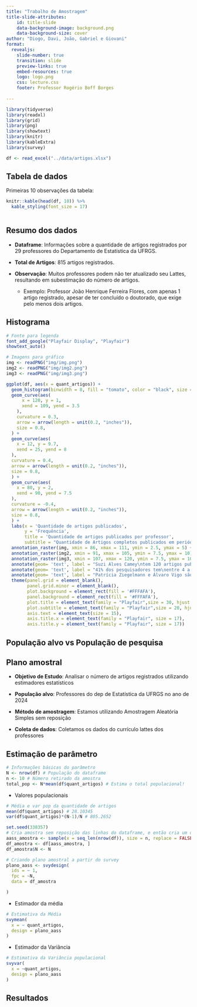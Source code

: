 ```yaml
---
title: "Trabalho de Amostragem"
title-slide-attributes:
    id: title-slide
    data-background-image: background.png
    data-background-size: cover
author: "Diogo, Davi, João, Gabriel e Giovani"
format:
  revealjs: 
    slide-number: true
    transition: slide
    preview-links: true
    embed-resources: true
    logo: logo.png
    css: lecture.css
    footer: Professor Rogério Boff Borges
    
---
```

```r
library(tidyverse)
library(readxl)
library(grid)
library(png)
library(showtext)
library(knitr)
library(kableExtra)
library(survey)
```

```r
df <- read_excel("../data/artigos.xlsx")
```

## Tabela de dados {background-color="#FFFAFA"}

Primeiras 10 observações da tabela:

```r

knitr::kable(head(df, 10)) %>%
  kable_styling(font_size = 17)
   
```

## Resumo dos dados
- **Dataframe**: Informações sobre a quantidade de artigos registrados por 29 professores do Departamento de Estatística da UFRGS.

- **Total de Artigos**: 815 artigos registrados.

- **Observação**: Muitos professores podem não ter atualizado seu Lattes, resultando em subestimação do número de artigos.
  - Exemplo: Professor João Henrique Ferreira Flores, com apenas 1 artigo registrado, apesar de ter concluído o doutorado, que exige pelo menos dois artigos.

## Histograma {background-color="#FFFAFA"}

```r
# Fonte para legenda
font_add_google("Playfair Display", "Playfair")
showtext_auto()

# Imagens para gráfico
img <- readPNG("img/img.png")
img2 <- readPNG("img/img2.png")
img3 <- readPNG("img/img3.png")

ggplot(df, aes(x = quant_artigos)) +
  geom_histogram(binwidth = 8, fill = "tomato", color = "black", size = 0.8) +
  geom_curve(aes(
      x = 120, y = 1, 
      xend = 109, yend = 3.5
    ),
    curvature = 0.3, 
    arrow = arrow(length = unit(0.2, "inches")),
    size = 0.8, 
  ) +
  geom_curve(aes(
    x = 12, y = 9.7, 
    xend = 25, yend = 8
  ),
  curvature = 0.4, 
  arrow = arrow(length = unit(0.2, "inches")),
  size = 0.8, 
  ) +
  geom_curve(aes(
    x = 80, y = 2, 
    xend = 90, yend = 7.5
  ),
  curvature = -0.4, 
  arrow = arrow(length = unit(0.2, "inches")),
  size = 0.8, 
  ) +
  labs(x = 'Quantidade de artigos publicados',
       y = 'Frequência',
       title = 'Quantidade de artigos publicados por professor',
       subtitle = "Quantidade de Artigos completos publicados em periódicos por\nprofessores do departamento de estatística da UFRGS") + 
  annotation_raster(img, xmin = 86, xmax = 111, ymin = 2.5, ymax = 5) +
  annotation_raster(img2, xmin = 91, xmax = 105, ymin = 7.5, ymax = 10) +
  annotation_raster(img3, xmin = 107, xmax = 120, ymin = 7.5, ymax = 10) +
  annotate(geom= 'text', label = "Suzi Alves Camey\ntem 120 artigos publicados", x = 98.2, y = 5.5, family = "Playfair", size = 6, lineheight = 0.5) +
  annotate(geom= 'text', label = "41% dos pesquisadores tem\nentre 4 a 12 artigos publicados", x = 37, y = 8, family = "Playfair", size = 6, lineheight = 0.5) +
  annotate(geom= 'text', label = "Patrícia Ziegelmann e Álvaro Vigo são o 2.º e o 3.º\ncom maior quantidade de publicações", x = 105, y = 10.5, family = "Playfair", size = 6, lineheight = 0.5) +
  theme(panel.grid = element_blank(),
        panel.grid.minor = element_blank(),
        plot.background = element_rect(fill = '#FFFAFA'),
        panel.background = element_rect(fill = '#FFFAFA'),
        plot.title = element_text(family = "Playfair",size = 30, hjust = 0.5),
        plot.subtitle = element_text(family = "Playfair",size = 20, hjust = 0.5,lineheight = 0.5),
        axis.text = element_text(size = 15),
        axis.title.x = element_text(family = "Playfair", size = 17),
        axis.title.y = element_text(family = "Playfair", size = 17))

```

## População alvo vs População de pesquisa {background-color="#FFFAFA"}

## Plano amostral {background-color="#FFFAFA"}

- **Objetivo de Estudo**: Analisar o número de artigos registrados utilizando estimadores estatísticos

- **População alvo**: Professores do dep de Estatística da UFRGS no ano de 2024

- **Método de amostragem**: Estamos utilizando Amostragem Aleatória Simples sem reposição

- **Coleta de dados**: Coletamos os dados do currículo lattes dos professores

## Estimação de parâmetro {background-color="#FFFAFA".scrollable}
```r
# Informações básicas do parâmetro
N <- nrow(df) # População do dataframe
n <- 10 # Número retirado da amostra
total_pop <- N*mean(df$quant_artigos) # Estima o total populacional!
```
 - Valores populacionais
```r
# Média e var pop da quantidade de artigos
mean(df$quant_artigos) # 28.10345
var(df$quant_artigos)*(N-1)/N # 805.2652
```
``` r
set.seed(338357)
# Cria amostra sem reposição das linhas do dataframe, e então cria um dataframe da amostra
aass_amostra <- sample(x = seq_len(nrow(df)), size = n, replace = FALSE)
df_amostra <- df[aass_amostra, ]
df_amostra$N <- N

# Criando plano amostral a partir do survey
plano_aass <- svydesign(
  ids = ~ 1,
  fpc = ~N,
  data = df_amostra

)
```
- Estimador da média
```r
# Estimativa da Média
svymean(
  x = ~ quant_artigos,
  design = plano_aass
)
```

- Estimador da Variância
```r
# Estimativa da Variância populacional
svyvar(
  x = ~quant_artigos,
  design = plano_aass
)
```


## Resultados {background-color="#FFFAFA"}

